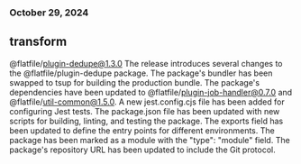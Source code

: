 ### October 29, 2024
## transform

@flatfile/plugin-dedupe@1.3.0
The release introduces several changes to the @flatfile/plugin-dedupe package. The package's bundler has been swapped to tsup for building the production bundle. The package's dependencies have been updated to @flatfile/plugin-job-handler@0.7.0 and @flatfile/util-common@1.5.0. A new jest.config.cjs file has been added for configuring Jest tests. The package.json file has been updated with new scripts for building, linting, and testing the package. The exports field has been updated to define the entry points for different environments. The package has been marked as a module with the "type": "module" field. The package's repository URL has been updated to include the Git protocol.